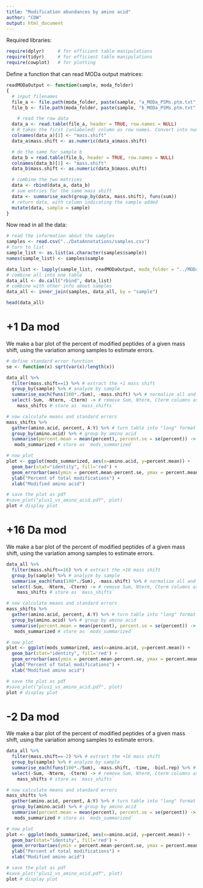```yaml
---
title: "Modification abundances by amino acid"
author: "COW"
output: html_document
---
```


Required libraries:
```r
require(dplyr)     # for efficient table manipulations
require(tidyr)     # for efficient table manipulations
require(cowplot)   # for plotting
```

Define a function that can read MODa output matrices:
```r
readMODaOutput <- function(sample, moda_folder)
{
  # input filenames
  file_a <- file.path(moda_folder, paste(sample, "a_MODa_PSMs.ptm.txt", sep=''))
  file_b <- file.path(moda_folder, paste(sample, "b_MODa_PSMs.ptm.txt", sep=''))

    # read the raw data
  data_a <- read.table(file_a, header = TRUE, row.names = NULL)
  # R takes the first (unlabeled) column as row names. Convert into numeric column of mass shifts
  colnames(data_a)[1] <- "mass.shift"
  data_a$mass.shift <- as.numeric(data_a$mass.shift)

  # do the same for sample b
  data_b = read.table(file_b, header = TRUE, row.names = NULL)
  colnames(data_b)[1] <- "mass.shift"
  data_b$mass.shift <- as.numeric(data_b$mass.shift)

  # combine the two matrices
  data <- rbind(data_a, data_b)
  # sum entries for the same mass shift
  data <- summarise_each(group_by(data, mass.shift), funs(sum))
  # return data, with column indicating the sample added
  mutate(data, sample = sample)
}
```

Now read in all the data:
```r
# read the information about the samples
samples <- read.csv("../DataAnnotations/samples.csv")
# turn to list
sample_list <- as.list(as.character(samples$sample))
names(sample_list) <- samples$sample

data_list <- lapply(sample_list, readMODaOutput, moda_folder = "../MODa_Output/PTMHits/")
# combine all into one table
data_all <- do.call("rbind", data_list)
# combine with other info about samples
data_all <- inner_join(samples, data_all, by = "sample")

head(data_all)
```

# +1 Da mod

We make a bar plot of the percent of modified peptides of a given mass shift, using the variation among samples to estimate errors.

```r
# define standard error function
se <- function(x) sqrt(var(x)/length(x))

data_all %>%
  filter(mass.shift==1) %>% # extract the +1 mass shift
  group_by(sample) %>% # analyze by sample
  summarise_each(funs(100*./Sum), -mass.shift) %>% # normalize all and calculate percent
  select(-Sum, -Nterm, -Cterm) -> # remove Sum, Nterm, Cterm columns as we don't plot them
    mass_shifts # store as `mass_shifts`

# now calculate means and standard errors
mass_shifts %>%
  gather(amino.acid, percent, A:Y) %>% # turn table into "long" format
  group_by(amino.acid) %>% # group by amino acid
  summarise(percent.mean = mean(percent), percent.se = se(percent)) ->
   mods_summarized # store as `mods_summarized`

# now plot
plot <- ggplot(mods_summarized, aes(x=amino.acid, y=percent.mean)) +
  geom_bar(stat="identity", fill='red') +
  geom_errorbar(aes(ymin = percent.mean-percent.se, ymax = percent.mean+percent.se)) + 
  ylab("Percent of total modifications") +
  xlab("Modified amino acid")

# save the plot as pdf
#save_plot("plus1_vs_amino_acid.pdf", plot)
plot # display plot
```

# +16 Da mod

We make a bar plot of the percent of modified peptides of a given mass shift, using the variation among samples to estimate errors.

```r
data_all %>%
  filter(mass.shift==16) %>% # extract the +16 mass shift
  group_by(sample) %>% # analyze by sample
  summarise_each(funs(100*./Sum), -mass.shift) %>% # normalize all and calculate percent
  select(-Sum, -Nterm, -Cterm) -> # remove Sum, Nterm, Cterm columns as we don't plot them
    mass_shifts # store as `mass_shifts`

# now calculate means and standard errors
mass_shifts %>%
  gather(amino.acid, percent, A:Y) %>% # turn table into "long" format
  group_by(amino.acid) %>% # group by amino acid
  summarise(percent.mean = mean(percent), percent.se = se(percent)) ->
   mods_summarized # store as `mods_summarized`

# now plot
plot <- ggplot(mods_summarized, aes(x=amino.acid, y=percent.mean)) +
  geom_bar(stat="identity", fill='red') +
  geom_errorbar(aes(ymin = percent.mean-percent.se, ymax = percent.mean+percent.se)) + 
  ylab("Percent of total modifications") +
  xlab("Modified amino acid")

# save the plot as pdf
#save_plot("plus1_vs_amino_acid.pdf", plot)
plot # display plot
```

# -2 Da mod

We make a bar plot of the percent of modified peptides of a given mass shift, using the variation among samples to estimate errors.

```r
data_all %>%
  filter(mass.shift==-2) %>% # extract the +16 mass shift
  group_by(sample) %>% # analyze by sample
  summarise_each(funs(100*./Sum), -mass.shift, -time, -biol.rep) %>% # normalize all and calculate percent
  select(-Sum, -Nterm, -Cterm) -> # remove Sum, Nterm, Cterm columns as we don't plot them
    mass_shifts # store as `mass_shifts`

# now calculate means and standard errors
mass_shifts %>%
  gather(amino.acid, percent, A:Y) %>% # turn table into "long" format
  group_by(amino.acid) %>% # group by amino acid
  summarise(percent.mean = mean(percent), percent.se = se(percent)) ->
   mods_summarized # store as `mods_summarized`

# now plot
plot <- ggplot(mods_summarized, aes(x=amino.acid, y=percent.mean)) +
  geom_bar(stat="identity", fill='red') +
  geom_errorbar(aes(ymin = percent.mean-percent.se, ymax = percent.mean+percent.se)) + 
  ylab("Percent of total modifications") +
  xlab("Modified amino acid")

# save the plot as pdf
#save_plot("plus1_vs_amino_acid.pdf", plot)
plot # display plot
```

